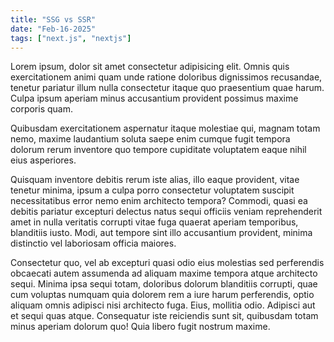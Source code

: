 ```yaml
---
title: "SSG vs SSR"
date: "Feb-16-2025"
tags: ["next.js", "nextjs"]
---
```


Lorem ipsum, dolor sit amet consectetur adipisicing elit. Omnis quis exercitationem animi quam unde ratione doloribus dignissimos recusandae, tenetur pariatur illum nulla consectetur itaque quo praesentium quae harum. Culpa ipsum aperiam minus accusantium provident possimus maxime corporis quam.

Quibusdam exercitationem aspernatur itaque molestiae qui, magnam totam nemo, maxime laudantium soluta saepe enim cumque fugit tempora dolorum rerum inventore quo tempore cupiditate voluptatem eaque nihil eius asperiores.

<CustomImage
  src="https://raw.githubusercontent.com/Pandaofaaua/Blogposts/main/images/OSEYI.PNG"
  alt="Oseyi"
/>
Quisquam inventore debitis rerum iste alias, illo eaque provident, vitae tenetur
minima, ipsum a culpa porro consectetur voluptatem suscipit necessitatibus error
nemo enim architecto tempora? Commodi, quasi ea debitis pariatur excepturi delectus
natus sequi officiis veniam reprehenderit amet in nulla veritatis corrupti vitae
fuga quaerat aperiam temporibus, blanditiis iusto. Modi, aut tempore sint illo accusantium
provident, minima distinctio vel laboriosam officia maiores.

Consectetur quo, vel ab excepturi quasi odio eius molestias sed perferendis obcaecati autem assumenda ad aliquam maxime tempora atque architecto sequi. Minima ipsa sequi totam, doloribus dolorum blanditiis corrupti, quae cum voluptas numquam quia dolorem rem a iure harum perferendis, optio aliquam omnis adipisci nisi architecto fuga. Eius, mollitia odio. Adipisci aut et sequi quas atque. Consequatur iste reiciendis sunt sit, quibusdam totam minus aperiam dolorum quo! Quia libero fugit nostrum maxime.
